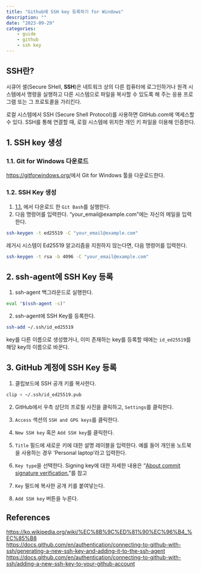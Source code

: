 ```yaml
---
title: "Github에 SSH key 등록하기 for Windows"
description: ""
date: "2023-09-29"
categories:
    - guide
    - github
    - ssh key
---
```


## SSH란?
시큐어 셸(Secure SHell, **SSH**)은 네트워크 상의 다른 컴퓨터에 로그인하거나 원격 시스템에서 명령을 실행하고 다른 시스템으로 파일을 복사할 수 있도록 해 주는 응용 프로그램 또는 그 프로토콜을 가리킨다. 

로컬 시스템에서 
SSH (Secure Shell Protocol)를 사용하면 GitHub.com에 액세스할 수 있다.
SSH를 통해 연결할 때, 로컬 시스템에 위치한 개인 키 파일을 이용해 인증한다.

## 1. SSH key 생성

### 1.1. Git for Windows 다운로드

<https://gitforwindows.org/>에서 Git for Windows 툴을 다운로드한다.

### 1.2. SSH Key 생성

1. [1.1.](###Git-for-Windows-다운로드) 에서 다운로드 한 `Git Bash`를 실행한다.
2. 다음 명령어를 입력한다. "your_email@example.com"에는 자신의 메일을 입력한다.\

```bash
ssh-keygen -t ed25519 -C "your_email@example.com"
```

:::{.callout-note}
레거시 시스템이 Ed25519 알고리즘을 지원하지 않는다면, 다음 명령어를 입력한다.\

```bash
ssh-keygen -t rsa -b 4096 -C "your_email@example.com"
```

:::

## 2. ssh-agent에 SSH Key 등록

1. ssh-agent 백그라운드로 실행한다.
```bash
eval "$(ssh-agent -s)"
```

2. ssh-agent에 SSH Key를 등록한다.
```bash
ssh-add ~/.ssh/id_ed25519
```
:::{.callout-note}
key를 다른 이름으로 생성했거나, 이미 존재하는 key를 등록할 때에는 `id_ed25519`를 해당 key의 이름으로 바꾼다.
:::

## 3. GitHub 계정에 SSH Key 등록

1. 클립보드에 SSH 공개 키를 복사한다.

```bash
clip < ~/.ssh/id_ed25519.pub
```

2. GitHub에서 우측 상단의 프로필 사진을 클릭하고, `Settings`를 클릭한다.

3. `Access` 섹션의 `SSH and GPG keys`를 클릭한다.

4. `New SSH key` 혹은 `Add SSH key`를 클릭한다.

5. `Title` 필드에 새로운 키에 대한 설명 레이블을 입력한다. 예를 들어 개인용 노트북을 사용하는 경우 'Personal laptop'라고 입력한다.

6. `Key type`을 선택한다. Signing key에 대한 자세한 내용은 "[About commit signature verification.](https://docs.github.com/en/authentication/managing-commit-signature-verification/about-commit-signature-verification)"를 참고

7. `Key` 필드에 복사한 공개 키를 붙여넣는다.

8. `Add SSH key` 버튼을 누른다.


## References

<https://ko.wikipedia.org/wiki/%EC%8B%9C%ED%81%90%EC%96%B4_%EC%85%B8>\
<https://docs.github.com/en/authentication/connecting-to-github-with-ssh/generating-a-new-ssh-key-and-adding-it-to-the-ssh-agent>\
<https://docs.github.com/en/authentication/connecting-to-github-with-ssh/adding-a-new-ssh-key-to-your-github-account>